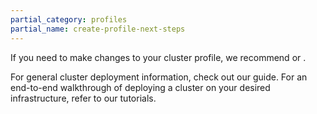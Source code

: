 ```yaml
---
partial_category: profiles
partial_name: create-profile-next-steps
---
```


If you need to make changes to your cluster profile, we recommend <VersionedLink text="creating a new cluster profile version" url="/profiles/cluster-profiles/modify-cluster-profiles/version-cluster-profile/" />
or <VersionedLink text="updating your cluster profile" url="/profiles/cluster-profiles/modify-cluster-profiles/update-cluster-profile/" />.

For general cluster deployment information, check out our
<VersionedLink text="Clusters" url="/clusters/" /> guide. For an
end-to-end walkthrough of deploying a cluster on your desired infrastructure, refer to our
<VersionedLink text="Getting Started" url="/tutorials/getting-started/palette/palette/" /> tutorials.